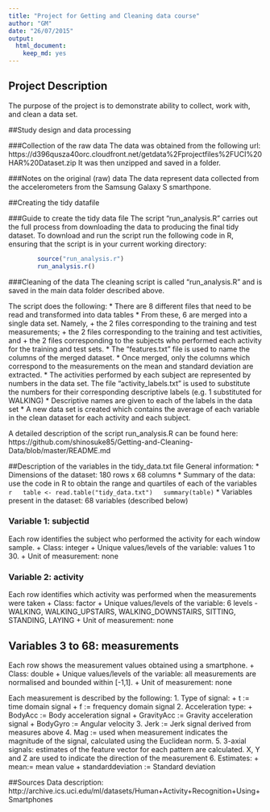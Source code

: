 ```yaml
---
title: "Project for Getting and Cleaning data course"
author: "GM"
date: "26/07/2015"
output:
  html_document:
    keep_md: yes
---
```


## Project Description
The purpose of the project is to demonstrate ability to collect, work with, and clean a data set.

##Study design and data processing

###Collection of the raw data
The data was obtained from the following url:
https://d396qusza40orc.cloudfront.net/getdata%2Fprojectfiles%2FUCI%20HAR%20Dataset.zip 
It was then unzipped and saved in a folder.

###Notes on the original (raw) data 
The data represent data collected from the accelerometers from the Samsung Galaxy S smarthpone.

##Creating the tidy datafile

###Guide to create the tidy data file
The script "run_analysis.R" carries out the full process from downloading the data to producing the final tidy dataset.
To download and run the script run the following code in R, ensuring that the script is in your current working directory: 
```r
        source("run_analysis.r")
        run_analysis.r()
```

###Cleaning of the data
The cleaning script is called "run_analysis.R" and is saved in the main data folder described above.

The script does the following:
* There are 8 different files that need to be read and transformed into data tables
* From these, 6 are merged into a single data set. Namely, 
        + the 2 files corresponding to the training and test measurements; 
        + the 2 files corresponding to the training and test activities, and
        + the 2 files corresponding to the subjects who performed each activity for the training and test sets.
* The "features.txt" file is used to name the columns of the merged dataset.
* Once merged, only the columns which correspond to the measurements on the mean and standard deviation are extracted.
* The activities performed by each subject are represented by numbers in the data set. The file "activity_labels.txt" is used to substitute the numbers for their corresponding descriptive labels (e.g. 1 substituted for WALKING)
* Descriptive names are given to each of the labels in the data set
* A new data set is created which contains the average of each variable in the clean dataset for each activity and each subject.

A detailed description of the script run_analysis.R can be found here:
https://github.com/shinosuke85/Getting-and-Cleaning-Data/blob/master/README.md

##Description of the variables in the tidy_data.txt file
General information:
 * Dimensions of the dataset: 180 rows x 68 columns
 * Summary of the data: use the code in R
 to obtain the range and quartiles of each of the variables 
  ```r
  table <- read.table("tidy_data.txt")
  summary(table)
  ```
 * Variables present in the dataset: 68 variables (described below)
 
### Variable 1: subjectid
Each row identifies the subject who performed the activity for each window sample.
 + Class: integer
 + Unique values/levels of the variable: values 1 to 30.
 + Unit of measurement: none

### Variable 2: activity
Each row identifies which activity was performed when the measurements were taken
 + Class: factor
 + Unique values/levels of the variable: 6 levels - WALKING, WALKING_UPSTAIRS, WALKING_DOWNSTAIRS, SITTING, STANDING, LAYING
 + Unit of measurement: none

## Variables 3 to 68: measurements
Each row shows the measurement values obtained using a smartphone. 
 + Class: double
 + Unique values/levels of the variable: all measurements are normalised and bounded within [-1,1].
 + Unit of measurement: none

Each measurement is described by the following:
1. Type of signal:
        + t := time domain signal
        + f := frequency domain signal
2. Acceleration type:
        + BodyAcc := Body acceleration signal
        + GravityAcc := Gravity acceleration signal
        + BodyGyro := Angular velocity
3. Jerk := Jerk signal derived from measures above
4. Mag := used when measurement indicates the magnitude of the signal, calculated using the Euclidean norm.
5. 3-axial signals: estimates of the feature vector for each pattern are calculated. X, Y and Z are used to indicate the direction of the measurement
6. Estimates:
        + mean:= mean value
        + standarddeviation := Standard deviation


##Sources
Data description: http://archive.ics.uci.edu/ml/datasets/Human+Activity+Recognition+Using+Smartphones
